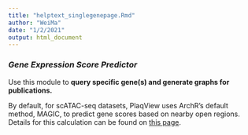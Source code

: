 ```yaml
---
title: "helptext_singlegenepage.Rmd"
author: "WeiMa"
date: "1/2/2021"
output: html_document
---
```


### ***Gene Expression Score Predictor***

Use this module to **query specific gene(s) and generate graphs for publications.**

By default, for scATAC-seq datasets, PlaqView uses ArchR's default method, MAGIC, to predict gene scores based on nearby open regions. Details for this calculation can be found on [this page](https://www.archrproject.com/bookdown/marker-genes-imputation-with-magic.html).